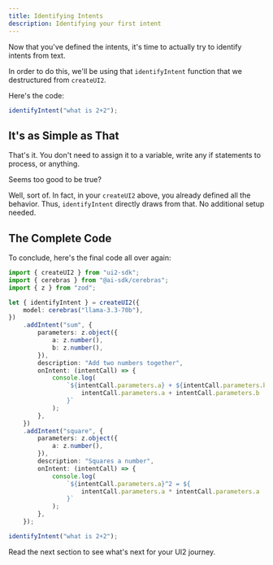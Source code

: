 ```yaml
---
title: Identifying Intents
description: Identifying your first intent
---
```


Now that you've defined the intents, it's time to actually try to identify intents from text.

In order to do this, we'll be using that `identifyIntent` function that we destructured from `createUI2`.

Here's the code:

```ts
identifyIntent("what is 2+2");
```

## It's as Simple as That

That's it. You don't need to assign it to a variable, write any if statements to process, or anything.

Seems too good to be true?

Well, sort of. In fact, in your `createUI2` above, you already defined all the behavior. Thus, `identifyIntent` directly draws from that. No additional setup needed.

## The Complete Code

To conclude, here's the final code all over again:

```ts
import { createUI2 } from "ui2-sdk";
import { cerebras } from "@ai-sdk/cerebras";
import { z } from "zod";

let { identifyIntent } = createUI2({
	model: cerebras("llama-3.3-70b"),
})
	.addIntent("sum", {
		parameters: z.object({
			a: z.number(),
			b: z.number(),
		}),
		description: "Add two numbers together",
		onIntent: (intentCall) => {
			console.log(
				`${intentCall.parameters.a} + ${intentCall.parameters.b} = ${
					intentCall.parameters.a + intentCall.parameters.b
				}`
			);
		},
	})
	.addIntent("square", {
		parameters: z.object({
			a: z.number(),
		}),
		description: "Squares a number",
		onIntent: (intentCall) => {
			console.log(
				`${intentCall.parameters.a}^2 = ${
					intentCall.parameters.a * intentCall.parameters.a
				}`
			);
		},
	});

identifyIntent("what is 2+2");
```

Read the next section to see what's next for your UI2 journey.
